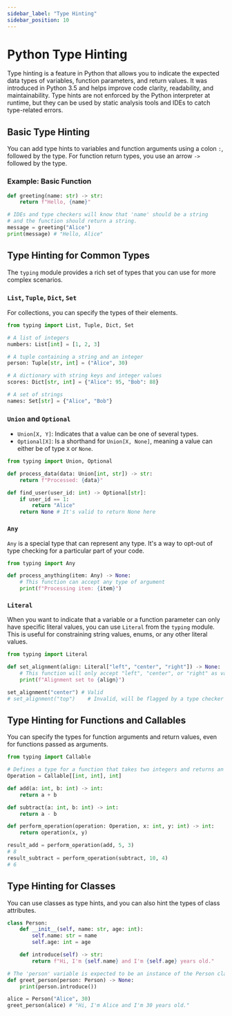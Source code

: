 ```yaml
---
sidebar_label: "Type Hinting"
sidebar_position: 10
---
```


# Python Type Hinting

Type hinting is a feature in Python that allows you to indicate the expected data types of variables, function parameters, and return values. It was introduced in Python 3.5 and helps improve code clarity, readability, and maintainability. Type hints are not enforced by the Python interpreter at runtime, but they can be used by static analysis tools and IDEs to catch type-related errors.

## Basic Type Hinting

You can add type hints to variables and function arguments using a colon `:`, followed by the type. For function return types, you use an arrow `->` followed by the type.

### Example: Basic Function

```python
def greeting(name: str) -> str:
    return f"Hello, {name}"

# IDEs and type checkers will know that 'name' should be a string
# and the function should return a string.
message = greeting("Alice")
print(message) # "Hello, Alice"
```

## Type Hinting for Common Types

The `typing` module provides a rich set of types that you can use for more complex scenarios.

### `List`, `Tuple`, `Dict`, `Set`

For collections, you can specify the types of their elements.

```python
from typing import List, Tuple, Dict, Set

# A list of integers
numbers: List[int] = [1, 2, 3]

# A tuple containing a string and an integer
person: Tuple[str, int] = ("Alice", 30)

# A dictionary with string keys and integer values
scores: Dict[str, int] = {"Alice": 95, "Bob": 88}

# A set of strings
names: Set[str] = {"Alice", "Bob"}
```

### `Union` and `Optional`

-   `Union[X, Y]`: Indicates that a value can be one of several types.
-   `Optional[X]`: Is a shorthand for `Union[X, None]`, meaning a value can either be of type `X` or `None`.

```python
from typing import Union, Optional

def process_data(data: Union[int, str]) -> str:
    return f"Processed: {data}"

def find_user(user_id: int) -> Optional[str]:
    if user_id == 1:
        return "Alice"
    return None # It's valid to return None here
```

### `Any`

`Any` is a special type that can represent any type. It's a way to opt-out of type checking for a particular part of your code.

```python
from typing import Any

def process_anything(item: Any) -> None:
    # This function can accept any type of argument
    print(f"Processing item: {item}")
```

### `Literal`

When you want to indicate that a variable or a function parameter can only have specific literal values, you can use `Literal` from the `typing` module. This is useful for constraining string values, enums, or any other literal values.

```python
from typing import Literal

def set_alignment(align: Literal["left", "center", "right"]) -> None:
    # This function will only accept "left", "center", or "right" as values for the 'align' parameter.
    print(f"Alignment set to {align}")

set_alignment("center") # Valid
# set_alignment("top")    # Invalid, will be flagged by a type checker
```

## Type Hinting for Functions and Callables

You can specify the types for function arguments and return values, even for functions passed as arguments.

```python
from typing import Callable

# Defines a type for a function that takes two integers and returns an integer
Operation = Callable[[int, int], int]

def add(a: int, b: int) -> int:
    return a + b

def subtract(a: int, b: int) -> int:
    return a - b

def perform_operation(operation: Operation, x: int, y: int) -> int:
    return operation(x, y)

result_add = perform_operation(add, 5, 3)
# 8
result_subtract = perform_operation(subtract, 10, 4)
# 6
```

## Type Hinting for Classes

You can use classes as type hints, and you can also hint the types of class attributes.

```python
class Person:
    def __init__(self, name: str, age: int):
        self.name: str = name
        self.age: int = age

    def introduce(self) -> str:
        return f"Hi, I'm {self.name} and I'm {self.age} years old."

# The 'person' variable is expected to be an instance of the Person class
def greet_person(person: Person) -> None:
    print(person.introduce())

alice = Person("Alice", 30)
greet_person(alice) # "Hi, I'm Alice and I'm 30 years old."
```